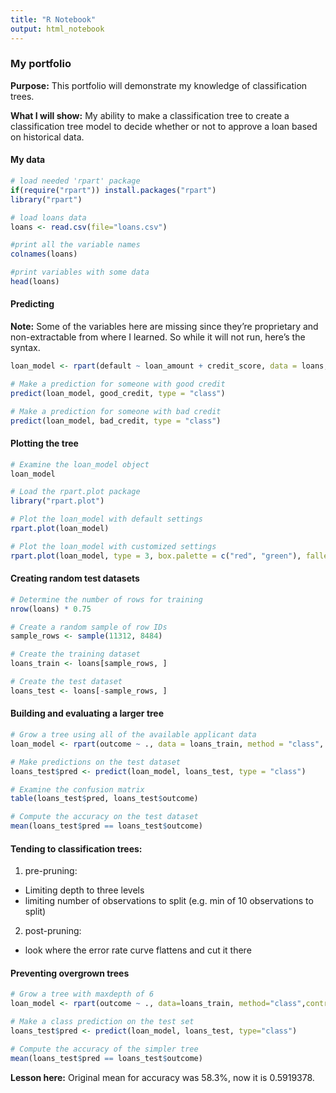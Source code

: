 ```yaml
---
title: "R Notebook"
output: html_notebook
---
```


### My portfolio

__Purpose:__ This portfolio will demonstrate my knowledge of classification trees.

__What I will show:__  My ability to make a classification tree to create a classification tree model to decide whether or not to approve a loan based on historical data. 

#### My data
    
```r
# load needed 'rpart' package
if(require("rpart")) install.packages("rpart")
library("rpart")

# load loans data
loans <- read.csv(file="loans.csv")

#print all the variable names
colnames(loans)

#print variables with some data
head(loans)
```

#### Predicting

__Note:__ Some of the variables here are missing since they're proprietary and non-extractable from where I learned.  So while it will not run, here's the syntax.

```r
loan_model <- rpart(default ~ loan_amount + credit_score, data = loans, method = "class", control = rpart.control(cp = 0))

# Make a prediction for someone with good credit
predict(loan_model, good_credit, type = "class")

# Make a prediction for someone with bad credit
predict(loan_model, bad_credit, type = "class")
```

#### Plotting the tree

```r
# Examine the loan_model object
loan_model

# Load the rpart.plot package
library("rpart.plot")

# Plot the loan_model with default settings
rpart.plot(loan_model)

# Plot the loan_model with customized settings
rpart.plot(loan_model, type = 3, box.palette = c("red", "green"), fallen.leaves = TRUE)

```

#### Creating random test datasets

```r
# Determine the number of rows for training
nrow(loans) * 0.75

# Create a random sample of row IDs
sample_rows <- sample(11312, 8484)

# Create the training dataset
loans_train <- loans[sample_rows, ]

# Create the test dataset
loans_test <- loans[-sample_rows, ]
```


#### Building and evaluating a larger tree

```r
# Grow a tree using all of the available applicant data
loan_model <- rpart(outcome ~ ., data = loans_train, method = "class", control = rpart.control(cp = 0))

# Make predictions on the test dataset
loans_test$pred <- predict(loan_model, loans_test, type = "class")

# Examine the confusion matrix
table(loans_test$pred, loans_test$outcome)

# Compute the accuracy on the test dataset
mean(loans_test$pred == loans_test$outcome)
```


#### Tending to classification trees:
1. pre-pruning:
  - Limiting depth to three levels 
  - limiting number of observations to split (e.g. min of 10 observations to split)
2. post-pruning:
  - look where the error rate curve flattens and cut it there

#### Preventing overgrown trees

```r
# Grow a tree with maxdepth of 6
loan_model <- rpart(outcome ~ ., data=loans_train, method="class",control = rpart.control(cp = 0),maxdepth=6)

# Make a class prediction on the test set
loans_test$pred <- predict(loan_model, loans_test, type="class")

# Compute the accuracy of the simpler tree
mean(loans_test$pred == loans_test$outcome)
```

__Lesson here:__ Original mean for accuracy was 58.3%, now it is  0.5919378. 




